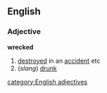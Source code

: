 ==English==
===Adjective===
'''wrecked'''
#[[destroyed]] in an [[accident]] etc
#(''slang'') [[drunk]]
[[category:English adjectives]]